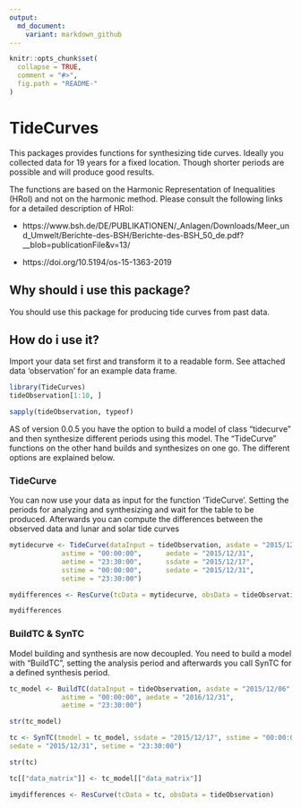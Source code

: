 ```yaml
---
output:
  md_document:
    variant: markdown_github
---
```


<!-- README.md is generated from README.Rmd. Please edit that file -->

```r
knitr::opts_chunk$set(
  collapse = TRUE,
  comment = "#>",
  fig.path = "README-"
)
```

# TideCurves

This packages provides functions for synthesizing tide curves. Ideally you collected data for 19 years for a fixed location.
Though shorter periods are possible and will produce good results.

The functions are based on the Harmonic Representation of Inequalities (HRoI) and not on the harmonic method. Please consult the following links for a detailed description of HRoI:

- https://www.bsh.de/DE/PUBLIKATIONEN/_Anlagen/Downloads/Meer_und_Umwelt/Berichte-des-BSH/Berichte-des-BSH_50_de.pdf?__blob=publicationFile&v=13/

- https://doi.org/10.5194/os-15-1363-2019

## Why should i use this package?

You should use this package for producing tide curves from past data.

## How do i use it?

Import your data set first and transform it to a readable form. See attached data 'observation' for an example data frame.
```r
library(TideCurves)
tideObservation[1:10, ]

sapply(tideObservation, typeof)

```

AS of version 0.0.5 you have the option to build a model of class "tidecurve" and then synthesize different periods using this model. The "TideCurve" functions on the other hand builds and synthesizes on one go. The different options are explained below.

### TideCurve

You can now use your data as input for the function 'TideCurve'. Setting the periods for analyzing and synthesizing and wait for the table to be produced. Afterwards you can compute the differences between the observed data and lunar and solar tide curves 

```r
mytidecurve <- TideCurve(dataInput = tideObservation, asdate = "2015/12/06",
             astime = "00:00:00",      aedate = "2015/12/31",
             aetime = "23:30:00",      ssdate = "2015/12/17",
             sstime = "00:00:00",      sedate = "2015/12/31",
             setime = "23:30:00")

mydifferences <- ResCurve(tcData = mytidecurve, obsData = tideObservation)

```

```r
mydifferences
```

### BuildTC & SynTC

Model building and synthesis are now decoupled. You need to build a model with "BuildTC", setting the analysis period and afterwards you call SynTC for a defined synthesis period.

```r
tc_model <- BuildTC(dataInput = tideObservation, asdate = "2015/12/06",
             astime = "00:00:00", aedate = "2016/12/31",
             aetime = "23:30:00")
```

```r
str(tc_model)
```


```r
tc <- SynTC(tmodel = tc_model, ssdate = "2015/12/17", sstime = "00:00:00",
sedate = "2015/12/31", setime = "23:30:00")
```

```r
str(tc)
```

```r
tc[["data_matrix"]] <- tc_model[["data_matrix"]]

imydifferences <- ResCurve(tcData = tc, obsData = tideObservation)
```
